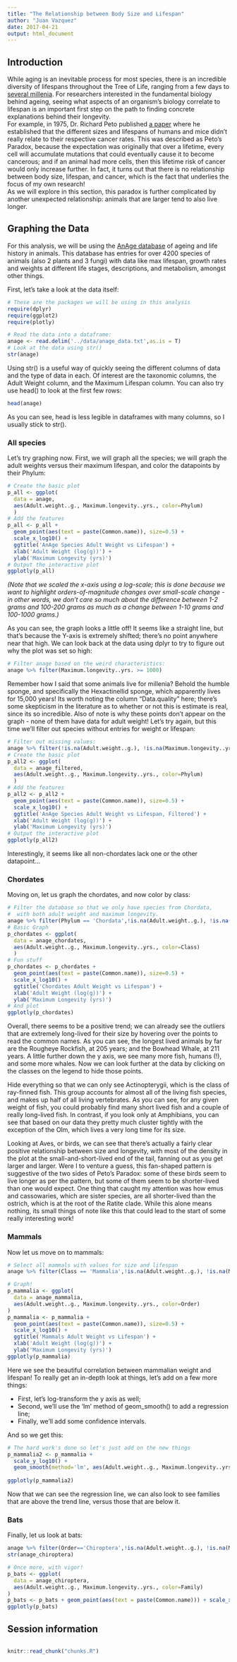 ```yaml
---
title: "The Relationship between Body Size and Lifespan"
author: "Juan Vazquez"
date: 2017-04-21
output: html_document
---
```


## Introduction

While aging is an inevitable process for most species, there is an incredible diversity
of lifespans throughout the Tree of Life, ranging from a few days to [several millenia][]. For researchers interested
in the fundamental biology behind ageing, seeing what aspects of an organism's biology
correlate to lifespan is an important first step on the path to finding concrete explanations 
behind their longevity.  
For example, in 1975, Dr. Richard Peto published [a paper][]
where he established that the different sizes and lifespans of humans and mice didn't really 
relate to their respective cancer rates. This was described as Peto's Paradox, because 
the expectation was originally that over a lifetime, every cell will accumulate mutations that 
could eventually cause it to become cancerous; and if an animal had more cells, then this 
lifetime risk of cancer would only increase further. In fact, it turns out that there 
is no relationship between body size, lifespan, and cancer, which is the fact that 
underlies the focus of my own research!  
As we will explore in this section, this paradox is further complicated by another 
unexpected relationship: animals that are larger tend to also live longer.

## Graphing the Data

For this analysis, we will be using the [AnAge database][] of ageing and life history 
in animals. This database has entries for over 4200 species of animals 
(also 2 plants and 3 fungi) with data like max lifespan, growth rates and weights at
different life stages, descriptions, and metabolism, amongst other things.  

First, let's take a look at the data itself:

```r
# These are the packages we will be using in this analysis
require(dplyr)
require(ggplot2)
require(plotly)
```

```r
# Read the data into a dataframe:
anage <- read.delim('../data/anage_data.txt',as.is = T)
# Look at the data using str()
str(anage)
```

Using str() is a useful way of quickly seeing the different columns of data 
and the type of data in each. Of interest are the taxonomic columns, the  
Adult Weight column, and the Maximum Lifespan column.
You can also try use head() to look at the first few rows:  

```r
head(anage)
```

As you can see, head is less legible in dataframes with many columns, so I usually stick to str().  
  
### All species 

Let's try graphing now. First, we will graph all the species; we 
will graph the adult weights versus their maximum lifespan, and color the 
datapoints by their Phylum:  


```r
# Create the basic plot
p_all <- ggplot(
  data = anage,
  aes(Adult.weight..g., Maximum.longevity..yrs., color=Phylum)
  )
# Add the features
p_all <- p_all + 
  geom_point(aes(text = paste(Common.name)), size=0.5) + 
  scale_x_log10() + 
  ggtitle('AnAge Species Adult Weight vs Lifespan') + 
  xlab('Adult Weight (log(g))') + 
  ylab('Maximum Longevity (yrs)')
# Output the interactive plot
ggplotly(p_all)
```

*(Note that we scaled the x-axis using a log-scale; this is done because we want 
to highlight orders-of-magnitude changes over small-scale change - in other words,
we don't care so much about the difference between 1-2 grams and 100-200 grams as
much as a change between 1-10 grams and 100-1000 grams.)*  

As you can see, the graph looks a little off! It seems like a straight line, 
but that's because the Y-axis is extremely shifted; there's no point anywhere
near that high. We can look back at the data using dplyr to try to figure 
out why the plot was set so high:  

```r
# Filter anage based on the weird characteristics:
anage %>% filter(Maximum.longevity..yrs. >= 1000)
```
Remember how I said that some animals live for millenia? Behold the humble sponge, 
and specifically the Hexactinellid sponge, which apparently lives for 15,000 years! 
Its worth noting the column "Data.quality" here; there's some skepticism in the 
literature as to whether or not this is estimate is real, since its so incredible. 
Also of note is why these points don't appear on the graph - none of them have 
data for adult weight! Let's try again, but this time we'll filter out species
without entries for weight or lifespan:  


```r
# Filter out missing values:
anage %>% filter(!is.na(Adult.weight..g.), !is.na(Maximum.longevity..yrs.)) -> anage_filtered
# Create the basic plot
p_all2 <- ggplot(
  data = anage_filtered,
  aes(Adult.weight..g., Maximum.longevity..yrs., color=Phylum)
  )
# Add the features
p_all2 <- p_all2 + 
  geom_point(aes(text = paste(Common.name)), size=0.5) + 
  scale_x_log10() + 
  ggtitle('AnAge Species Adult Weight vs Lifespan, Filtered') + 
  xlab('Adult Weight (log(g))') + 
  ylab('Maximum Longevity (yrs)')
# Output the interactive plot
ggplotly(p_all2)
```

Interestingly, it seems like all non-chordates lack one or the other datapoint...  

### Chordates 
Moving on, let us graph the chordates, and now color by class:  

```r
# Filter the database so that we only have species from Chordata,
#  with both adult weight and maximum longevity.
anage %>% filter(Phylum == 'Chordata',!is.na(Adult.weight..g.), !is.na(Maximum.longevity..yrs.)) -> anage_chordates
# Basic Graph
p_chordates <- ggplot(
  data = anage_chordates,
  aes(Adult.weight..g., Maximum.longevity..yrs., color=Class)
  )
# Fun stuff
p_chordates <- p_chordates + 
  geom_point(aes(text = paste(Common.name)), size=0.5) + 
  scale_x_log10() + 
  ggtitle('Chordates Adult Weight vs Lifespan') + 
  xlab('Adult Weight (log(g))') + 
  ylab('Maximum Longevity (yrs)')
# And plot
ggplotly(p_chordates)

```

Overall, there seems to be a positive trend; we can already see the outliers
that are extremely long-lived for their size by hovering over the points 
to read the common names. As you can see, the longest lived animals by far 
are the Rougheye Rockfish, at 205 years; and the Bowhead Whale, at 211 years.
A little further down the y axis, we see many more fish, humans (!), and some more whales. 
Now we can look further at the data by clicking on the classes on the legend 
to hide those points.  
  
Hide everything so that we can only see Actinopterygii, which is the class of 
ray-finned fish. This group accounts for almost all of the living fish species, and
makes up half of all living vertebrates. As you can see, for any given weight 
of fish, you could probably find many short lived fish and a couple of really 
long-lived fish. In contrast, if you look only at Amphibians, you can see that
based on our data they pretty much cluster tightly with the exception of the
Olm, which lives a very long time for its size.  
  
Looking at Aves, or birds, we can see that there's actually a fairly clear 
positive relationship between size and longevity, with most of the density 
in the plot at the small-and-short-lived end of the tail, fanning out as you 
get larger and larger. Were I to venture a guess, this fan-shaped pattern 
is suggestive of the two sides of Peto's Paradox: some of these birds seem to 
live longer as per the pattern, but some of them seem to be shorter-lived than
one would expect. One thing that caught my attention was how emus and cassowaries,
which are sister species, are all shorter-lived than the ostrich, which is at 
the root of the Ratite clade. While this alone means nothing, its small things 
of note like this that could lead to the start of some really interesting work!  

### Mammals

Now let us move on to mammals:  

```r
# Select all mammals with values for size and lifespan
anage %>% filter(Class == 'Mammalia',!is.na(Adult.weight..g.), !is.na(Maximum.longevity..yrs.)) -> anage_mammalia

# Graph!
p_mammalia <- ggplot(
  data = anage_mammalia,
  aes(Adult.weight..g., Maximum.longevity..yrs., color=Order)
)
p_mammalia <- p_mammalia + 
  geom_point(aes(text = paste(Common.name)), size=0.5) + 
  scale_x_log10() + 
  ggtitle('Mammals Adult Weight vs Lifespan') + 
  xlab('Adult Weight (log(g))') + 
  ylab('Maximum Longevity (yrs)')
ggplotly(p_mammalia)
```

Here we see the beautiful correlation between mammalian weight and lifespan! 
To really get an in-depth look at things, let's add on a few more things:

- First, let's log-transform the y axis as well;  
- Second, we'll use the 'lm' method of geom_smooth() to add a regression line;
- Finally, we'll add some confidence intervals.

And so we get this:  

```r
# The hard work's done so let's just add on the new things
p_mammalia2 <- p_mammalia + 
  scale_y_log10() +
  geom_smooth(method='lm', aes(Adult.weight..g., Maximum.longevity..yrs.), inherit.aes = FALSE)
  
ggplotly(p_mammalia2)
```

Now that we can see the regression line, we can also look to see families that are above the trend line, versus those that are below it. 



### Bats

Finally, let us look at bats:

```r

anage %>% filter(Order=='Chiroptera',!is.na(Adult.weight..g.), !is.na(Maximum.longevity..yrs.)) -> anage_chiroptera
str(anage_chiroptera)

# Once more, with vigor!
p_bats <- ggplot(
  data = anage_chiroptera,
  aes(Adult.weight..g., Maximum.longevity..yrs., color=Family)
)
p_bats <- p_bats + geom_point(aes(text = paste(Common.name))) + scale_x_log10() + ggtitle('Chiroptera Adult Weight vs Lifespan') + xlab('Adult Weight (log(g))') + ylab('Maximum Longevity (yrs)')
ggplotly(p_bats)
```


## Session information

<!-- Insert the session information into the document -->
```r
```
<!-- The file analysis/chunks.R contains chunks that define default settings
shared across the workflowr files. -->
```r
knitr::read_chunk("chunks.R")
```

<!-- Update knitr chunk options -->
```r
```

<!-- Insert the date the file was last updated -->
```r
```

<!-- Insert the code version (Git commit SHA1) if Git repository exists and R
 package git2r is installed -->
```r
```


[several millenia]: https://www.ncbi.nlm.nih.gov/pmc/articles/PMC4133289/
[a paper]: https://www.ncbi.nlm.nih.gov/pubmed/1212409
[AnAge database]: http://genomics.senescence.info/species/
